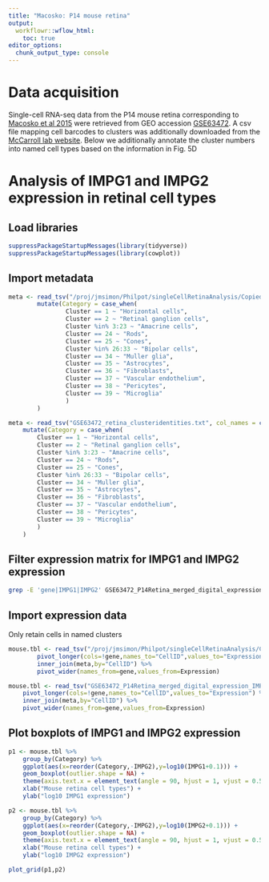 ```yaml
---
title: "Macosko: P14 mouse retina"
output:
  workflowr::wflow_html:
    toc: true
editor_options:
  chunk_output_type: console
---
```


# Data acquisition
Single-cell RNA-seq data from the P14 mouse retina corresponding to [Macosko et al 2015](https://pubmed.ncbi.nlm.nih.gov/26000488/) were retrieved from GEO accession [GSE63472](https://www.ncbi.nlm.nih.gov/geo/query/acc.cgi?acc=GSE63472).
A csv file mapping cell barcodes to clusters was additionally downloaded from the [McCarroll lab website](https://mccarrolllab.org/wp-content/uploads/2015/05/retina_clusteridentities.txt).
Below we additionally annotate the cluster numbers into named cell types based on the information in Fig. 5D

# Analysis of IMPG1 and IMPG2 expression in retinal cell types

## Load libraries
```r
suppressPackageStartupMessages(library(tidyverse))
suppressPackageStartupMessages(library(cowplot))
```

## Import metadata
```r
meta <- read_tsv("/proj/jmsimon/Philpot/singleCellRetinaAnalysis/CopiedFromLabComp/Macosko_mouse/GSE63472_retina_clusteridentities.txt", col_names = c("CellID", "Cluster")) %>%
        mutate(Category = case_when(
                Cluster == 1 ~ "Horizontal cells",
                Cluster == 2 ~ "Retinal ganglion cells",
                Cluster %in% 3:23 ~ "Amacrine cells",
                Cluster == 24 ~ "Rods",
                Cluster == 25 ~ "Cones",
                Cluster %in% 26:33 ~ "Bipolar cells",
                Cluster == 34 ~ "Muller glia",
                Cluster == 35 ~ "Astrocytes",
                Cluster == 36 ~ "Fibroblasts",
                Cluster == 37 ~ "Vascular endothelium",
                Cluster == 38 ~ "Pericytes",
                Cluster == 39 ~ "Microglia"
                )
        )
```

```r
meta <- read_tsv("GSE63472_retina_clusteridentities.txt", col_names = c("CellID", "Cluster")) %>%
	mutate(Category = case_when(
		Cluster == 1 ~ "Horizontal cells",
		Cluster == 2 ~ "Retinal ganglion cells",
		Cluster %in% 3:23 ~ "Amacrine cells",
		Cluster == 24 ~ "Rods",
		Cluster == 25 ~ "Cones",
		Cluster %in% 26:33 ~ "Bipolar cells",
		Cluster == 34 ~ "Muller glia",
		Cluster == 35 ~ "Astrocytes",
		Cluster == 36 ~ "Fibroblasts",
		Cluster == 37 ~ "Vascular endothelium",
		Cluster == 38 ~ "Pericytes",
		Cluster == 39 ~ "Microglia"
		)
	)
```

## Filter expression matrix for IMPG1 and IMPG2 expression
```bash
grep -E 'gene|IMPG1|IMPG2' GSE63472_P14Retina_merged_digital_expression.txt > GSE63472_P14Retina_merged_digital_expression_IMPG1-IMPG2.tsv
```

## Import expression data
Only retain cells in named clusters

```r
mouse.tbl <- read_tsv("/proj/jmsimon/Philpot/singleCellRetinaAnalysis/CopiedFromLabComp/Macosko_mouse/GSE63472_P14Retina_merged_digital_expression_IMPGgenes_withHeader.txt", name_repair = "minimal") %>%
        pivot_longer(cols=!gene,names_to="CellID",values_to="Expression") %>%
        inner_join(meta,by="CellID") %>%
        pivot_wider(names_from=gene,values_from=Expression)
```

```r
mouse.tbl <- read_tsv("GSE63472_P14Retina_merged_digital_expression_IMPG1-IMPG2.tsv", name_repair = "minimal") %>%
	pivot_longer(cols=!gene,names_to="CellID",values_to="Expression") %>%
	inner_join(meta,by="CellID") %>%
	pivot_wider(names_from=gene,values_from=Expression)
```

## Plot boxplots of IMPG1 and IMPG2 expression
```r
p1 <- mouse.tbl %>%
	group_by(Category) %>%
	ggplot(aes(x=reorder(Category,-IMPG2),y=log10(IMPG1+0.1))) +
	geom_boxplot(outlier.shape = NA) +
	theme(axis.text.x = element_text(angle = 90, hjust = 1, vjust = 0.5),legend.position = c(0.7, 0.8)) +
	xlab("Mouse retina cell types") +
	ylab("log10 IMPG1 expression")

p2 <- mouse.tbl %>%
	group_by(Category) %>%
	ggplot(aes(x=reorder(Category,-IMPG2),y=log10(IMPG2+0.1))) +
	geom_boxplot(outlier.shape = NA) +
	theme(axis.text.x = element_text(angle = 90, hjust = 1, vjust = 0.5),legend.position = c(0.7, 0.8)) +
	xlab("Mouse retina cell types") +
	ylab("log10 IMPG2 expression")

plot_grid(p1,p2)
```
